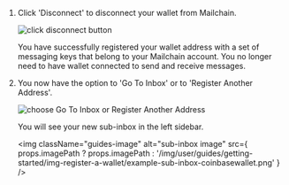 1.  Click 'Disconnect' to disconnect your wallet from Mailchain.

    <img
    	className="guides-image"
    	alt="click disconnect button"
    	src="/img/user/guides/getting-started/img-register-a-wallet/disconnect-your-wallet-coinbasewallet.png"
    />

    You have successfully registered your wallet address with a set of messaging keys that belong to your Mailchain account. You no longer need to have wallet connected to send and receive messages.

1.  You now have the option to 'Go To Inbox' or to 'Register Another Address'.

    <img
    	className="guides-image"
    	alt="choose Go To Inbox or Register Another Address"
    	src="/img/user/guides/getting-started/img-register-a-wallet/happy-messaging-coinbasewallet.png"
    />

    You will see your new sub-inbox in the left sidebar.

    <img
    	className="guides-image"
    	alt="sub-inbox image"
    	src={
    		props.imagePath
    			? props.imagePath
    			: '/img/user/guides/getting-started/img-register-a-wallet/example-sub-inbox-coinbasewallet.png'
    	}
    />
